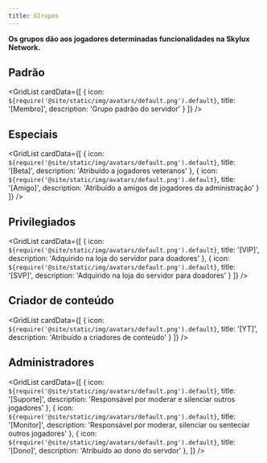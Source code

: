 ```yaml
---
title: G[rupos
---
```



**Os grupos dão aos jogadores determinadas funcionalidades na Skylux Network.**

## Padrão

<GridList
  cardData={[
    {
      icon: `${require('@site/static/img/avatars/default.png').default}`,
      title: '[Membro]',
      description: 'Grupo padrão do servidor'
    }
  ]}
/>

## Especiais

<GridList
  cardData={[
    {
      icon: `${require('@site/static/img/avatars/default.png').default}`,
      title: '[Beta]',
      description: 'Atribuído a jogadores veteranos'
    },
    {
      icon: `${require('@site/static/img/avatars/default.png').default}`,
      title: '[Amigo]',
      description: 'Atribuído a amigos de jogadores da administração'
    }
  ]}
/>

## Privilegiados

<GridList
  cardData={[
    {
      icon: `${require('@site/static/img/avatars/default.png').default}`,
      title: '[VIP]',
      description: 'Adquirido na loja do servidor para doadores'
    },
    {
      icon: `${require('@site/static/img/avatars/default.png').default}`,
      title: '[SVP]',
      description: 'Adquirido na loja do servidor para doadores'
    }
  ]}
/>

## Criador de conteúdo

<GridList
  cardData={[
    {
      icon: `${require('@site/static/img/avatars/default.png').default}`,
      title: '[YT]',
      description: 'Atribuído a criadores de conteúdo'
    }
  ]}
/>

## Administradores

<GridList
  cardData={[
    {
      icon: `${require('@site/static/img/avatars/default.png').default}`,
      title: '[Suporte]',
      description: 'Responsável por moderar e silenciar outros jogadores'
    },
    {
      icon: `${require('@site/static/img/avatars/default.png').default}`,
      title: '[Monitor]',
      description: 'Responsável por moderar, silenciar ou senteciar outros jogadores'
    },
    {
      icon: `${require('@site/static/img/avatars/default.png').default}`,
      title: '[Dono]',
      description: 'Atribuído ao dono do servdor'
    },
  ]}
/>